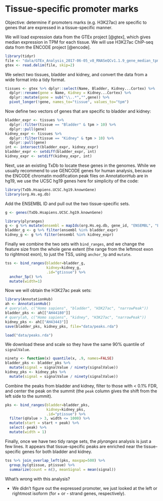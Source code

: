 # Tissue-specific promoter marks

Objective: determine if promoters marks (e.g. H3K27ac) are specific to
genes that are expressed in a tissue-specific manner.

We will load expression data from the GTEx project [@gtex], which gives
median expression in TPM for each tissue. We will use H3K27ac ChIP-seq
data from the ENCODE project [@encode].

```r
library(tidyr)
file <- "data/GTEx_Analysis_2017-06-05_v8_RNASeQCv1.1.9_gene_median_tpm.gct.gz"
gtex <- read.delim(file, skip=2)
```

We select two tissues, bladder and kidney, and convert the data from a
wide format into a tidy format.

```r
tissues <- gtex %>% dplyr::select(Name, Bladder, Kidney...Cortex) %>%
  dplyr::rename(gene = Name, Kidney = Kidney...Cortex) %>%
  dplyr::mutate(gene = sub("\\..*","",gene)) %>%
  pivot_longer(!gene, names_to="tissue", values_to="tpm")
```

Now define two vectors of genes that are specific to bladder and kidney:

```r
bladder_expr <- tissues %>%
  dplyr::filter(tissue == "Bladder" & tpm > 10) %>%
  dplyr::pull(gene)
kidney_expr <- tissues %>%
  dplyr::filter(tissue == "Kidney" & tpm > 10) %>%
  dplyr::pull(gene)
int <- intersect(bladder_expr, kidney_expr)
bladder_expr <- setdiff(bladder_expr, int)
kidney_expr <- setdiff(kidney_expr, int)
```

Next, use an existing TxDb to locate these genes in the genomes. While
we usually recommend to use GENCODE genes for human analysis, because
the ENCODE chromatin modification peak files on AnnotationHub are in
hg19, we use the UCSC hg19 genes here for simplicity of the code:

```r
library(TxDb.Hsapiens.UCSC.hg19.knownGene)
library(org.Hs.eg.db)
```

Add the ENSEMBL ID and pull out the two tissue-specific sets. 

```r
g <- genes(TxDb.Hsapiens.UCSC.hg19.knownGene)
```

```r
library(plyranges)
g <- g %>% mutate(ensembl = mapIds(org.Hs.eg.db, gene_id, "ENSEMBL", "ENTREZID"))
bladder_g <- g %>% filter(ensembl %in% bladder_expr)
kidney_g <- g %>% filter(ensembl %in% kidney_expr)
```

Finally we combine the two sets with `bind_ranges`, and we change
the feature size from the whole gene extent (the range from the
leftmost exon to rightmost exon), to just the TSS, using `anchor_5p`
and `mutate`.

```r
tss <- bind_ranges(bladder=bladder_g,
                   kidney=kidney_g,
                   .id="gtissue") %>%
  anchor_5p() %>%
  mutate(width=1)
```

Now we will obtain the H3K27ac peak sets:

```r
library(AnnotationHub)
ah <- AnnotationHub()
# query(ah, c("Homo sapiens", "bladder", "H3K27ac", "narrowPeak"))
bladder_pks <- ah[["AH44180"]]
# query(ah, c("Homo sapiens", "kidney", "H3K27ac", "narrowPeak"))
kidney_pks <- ah[["AH43443"]]
save(bladder_pks, kidney_pks, file="data/peaks.rda")
```

```r
load("data/peaks.rda")
```

We download these and scale so they have the same 90% quantile of `signalValue`.

```r
ninety <- function(x) quantile(x, .9, names=FALSE)
bladder_pks <- bladder_pks %>%
  mutate(signal = signalValue / ninety(signalValue))
kidney_pks <- kidney_pks %>%
  mutate(signal = signalValue / ninety(signalValue))
```

Combine the peaks from bladder and kidney, filter to those with < 0.1%
FDR, and center the peak on the summit (the `peak` column gives the
shift from the left side to the summit).

```r
pks <- bind_ranges(bladder=bladder_pks,
                   kidney=kidney_pks,
                   .id="ptissue") %>%
  filter(qValue > 3, width <= 1000) %>%
  mutate(start = start + peak) %>%
  select(-peak) %>%
  mutate(width = 1)
```

Finally, once we have two tidy range sets, the *plyranges* analysis is
just a few lines. It appears that tissue-specific peaks are enriched
near the tissue-specific genes for both bladder and kidney.

```r
tss %>% join_overlap_left(pks, maxgap=500) %>%
  group_by(gtissue, ptissue) %>%
  summarize(count = n(), meanSignal = mean(signal))
```

What's wrong with this analysis?

* We didn't figure out the expressed promoter, we just looked at the
  left or rightmost isoform (for + or - strand genes, respectively). 
